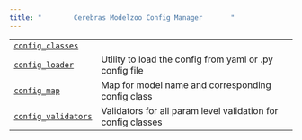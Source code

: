 ```yaml
---
title: "        Cerebras Modelzoo Config Manager       "
---
```

  
|     |     |
| --- | --- |  
| [`config_classes`](cerebras.modelzoo.config_manager.config_classes.html#module-cerebras.modelzoo.config_manager.config_classes "cerebras.modelzoo.config_manager.config_classes") |     |
| [`config_loader`](cerebras.modelzoo.config_manager.config_loader.html#module-cerebras.modelzoo.config_manager.config_loader "cerebras.modelzoo.config_manager.config_loader") | Utility to load the config from yaml or .py config file |
| [`config_map`](cerebras.modelzoo.config_manager.config_map.html#module-cerebras.modelzoo.config_manager.config_map "cerebras.modelzoo.config_manager.config_map") | Map for model name and corresponding config class |
| [`config_validators`](cerebras.modelzoo.config_manager.config_validators.html#module-cerebras.modelzoo.config_manager.config_validators "cerebras.modelzoo.config_manager.config_validators") | Validators for all param level validation for config classes |